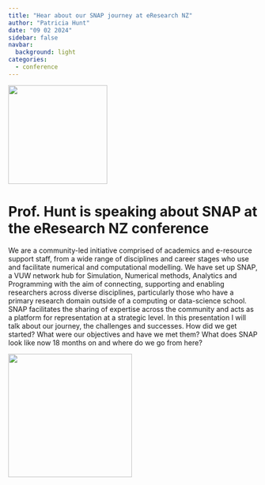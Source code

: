 ```yaml
---
title: "Hear about our SNAP journey at eResearch NZ"
author: "Patricia Hunt"
date: "09 02 2024"
sidebar: false
navbar:
  background: light
categories: 
  - conference
---
```


![](eresearch_banner1.png){height=200 fig-align="center"}

<h1>Prof. Hunt is speaking about SNAP at the eResearch NZ conference</h1>

We are a community-led initiative comprised of academics and e-resource support staff, from a wide range of disciplines and career stages who use and facilitate numerical and computational modelling.  We have set up SNAP, a VUW network hub for Simulation, Numerical methods, Analytics and Programming with the aim of connecting, supporting and enabling researchers across diverse disciplines, particularly those who have a primary research domain outside of a computing or data-science school.  SNAP facilitates the sharing of expertise across the community and acts as a platform for representation at a strategic level.  In this presentation I will talk about our journey, the challenges and successes.  How did we get started?  What were our objectives and have we met them?  What does SNAP look like now 18 months on and where do we go from here?


![](com-Tricia-Hunt.jpg){height=250 fig-align="center"}
